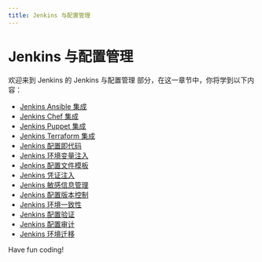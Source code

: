 ```yaml
---
title: Jenkins 与配置管理
---
```


# Jenkins 与配置管理

欢迎来到 Jenkins 的 Jenkins 与配置管理 部分，在这一章节中，你将学到以下内容：

- [Jenkins Ansible 集成](./0-jenkins-ansible-integration.mdx)
- [Jenkins Chef 集成](./1-jenkins-chef-integration.mdx)
- [Jenkins Puppet 集成](./2-jenkins-puppet-integration.mdx)
- [Jenkins Terraform 集成](./3-jenkins-terraform-integration.mdx)
- [Jenkins 配置即代码](./4-jenkins-configuration-as-code.mdx)
- [Jenkins 环境变量注入](./5-jenkins-environment-variable-injection.mdx)
- [Jenkins 配置文件模板](./6-jenkins-profile-template.mdx)
- [Jenkins 凭证注入](./7-jenkins-credential-injection.mdx)
- [Jenkins 敏感信息管理](./8-jenkins-sensitive-information-management.mdx)
- [Jenkins 配置版本控制](./9-jenkins-configuration-version-control.mdx)
- [Jenkins 环境一致性](./10-jenkins-environmental-consistency.mdx)
- [Jenkins 配置验证](./11-jenkins-configuration-validation.mdx)
- [Jenkins 配置审计](./12-jenkins-configuration-audit.mdx)
- [Jenkins 环境迁移](./13-jenkins-environment-migration.mdx)

Have fun coding!